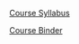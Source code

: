 [Course Syllabus](2022_Python_for_Business_Research.pdf)

[Course Binder](https://mybinder.org/v2/gh/kerryback/2022-520-binder.git/HEAD)
